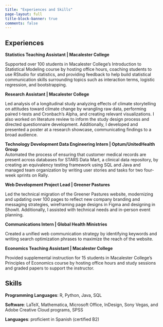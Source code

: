 ```yaml
---
title: "Experiences and Skills"
page-layout: full
title-block-banner: true
comments: false
---
```


::: {#Experiences}
## Experiences

**Statistics Teaching Assistant | Macalester College**

Supported over 100 students in Macalester College’s Introduction to Statistical Modeling course by hosting office hours, coaching students to use RStudio for statistics, and providing feedback to help build statistical communication skills surrounding topics such as interaction terms, logistic regression, and bootstrapping. 

**Research Assistant | Macalester College**

Led analysis of a longitudinal study analyzing effects of climate storytelling on attitudes toward climate change by wrangling raw data, performing paired t-tests and Cronbach’s Alpha, and creating relevant visualizations. I also worked on literature review to inform the study design process and directed questionnaire development. Additionally, I developed and presented a poster at a research showcase, communicating findings to a broad audience.

**Technology Development Data Engineering Intern | Optum/UnitedHealth Group**                                
Automated the process of ensuring that customer medical records are present across databases for STARS Data Mart, a clinical data repository, by creating an equivalency testing framework using SQL and Java and managed team organization by writing user stories and tasks for two four-week sprints on Rally.

**Web Development Project Lead | Greener Pastures**

Led the technical migration of the Greener Pastures website, modernizing and updating over 100 pages to reflect new company branding and messaging strategies, wireframing page designs in Figma and designing in ShowIt. Additionally, I assisted with technical needs and in-person event planning. 

**Communications Intern | Global Health Ministries**    			

Created a unified web communication strategy by identifying keywords and writing search optimization phrases to maximize the reach of the website.

**Economics Teaching Assistant | Macalester College**

Provided supplemental instruction for 15 students in Macalester College’s Principles of Economics course by hosting office hours and study sessions and graded papers to support the instructor.

:::

:::{#skills}
## Skills
**Programming Languages**: R, Python, Java, SQL

**Software**: LaTeX, Mathematica, Microsoft Office, InDesign, Sony Vegas, and Adobe Creative Cloud programs, SPSS

**Languages**: proficient in Spanish (certified B2)
:::



 
